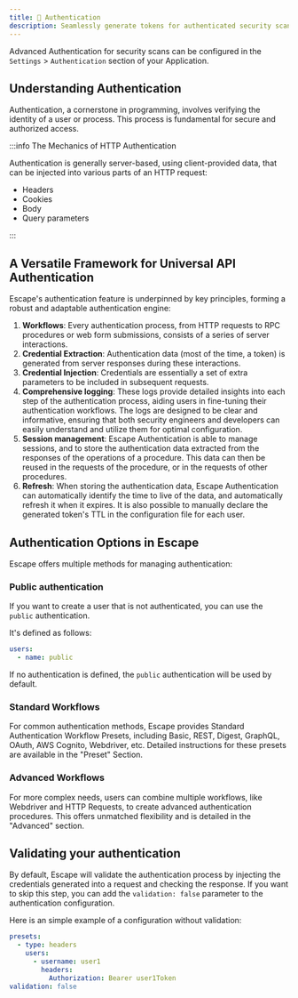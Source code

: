 ```yaml
---
title: 🔐 Authentication
description: Seamlessly generate tokens for authenticated security scans with extensive logging support
---
```


Advanced Authentication for security scans can be configured in the `Settings` > `Authentication` section of your Application.

## Understanding Authentication

Authentication, a cornerstone in programming, involves verifying the identity of a user or process. This process is fundamental for secure and authorized access.

:::info The Mechanics of HTTP Authentication

Authentication is generally server-based, using client-provided data, that can be injected into various parts of an HTTP request:

- Headers
- Cookies
- Body
- Query parameters

:::

## A Versatile Framework for Universal API Authentication

Escape's authentication feature is underpinned by key principles, forming a robust and adaptable authentication engine:

1. **Workflows**: Every authentication process, from HTTP requests to RPC procedures or web form submissions, consists of a series of server interactions.
2. **Credential Extraction**: Authentication data (most of the time, a token) is generated from server responses during these interactions.
3. **Credential Injection**: Credentials are essentially a set of extra parameters to be included in subsequent requests.
4. **Comprehensive logging**: These logs provide detailed insights into each step of the authentication process, aiding users in fine-tuning their authentication workflows. The logs are designed to be clear and informative, ensuring that both security engineers and developers can easily understand and utilize them for optimal configuration.
5. **Session management**: Escape Authentication is able to manage sessions, and to store the authentication data extracted from the responses of the operations of a procedure. This data can then be reused in the requests of the procedure, or in the requests of other procedures.
6. **Refresh**: When storing the authentication data, Escape Authentication can automatically identify the time to live of the data, and automatically refresh it when it expires. It is also possible to manually declare the generated token's TTL in the configuration file for each user.

## Authentication Options in Escape

Escape offers multiple methods for managing authentication:

### Public authentication

If you want to create a user that is not authenticated, you can use the `public` authentication.

It's defined as follows:

```yaml
users:
  - name: public
```

If no authentication is defined, the `public` authentication will be used by default.

### Standard Workflows

For common authentication methods, Escape provides Standard Authentication Workflow Presets, including Basic, REST, Digest, GraphQL, OAuth, AWS Cognito, Webdriver, etc. Detailed instructions for these presets are available in the "Preset" Section.

### Advanced Workflows

For more complex needs, users can combine multiple workflows, like Webdriver and HTTP Requests, to create advanced authentication procedures. This offers unmatched flexibility and is detailed in the "Advanced" section.

## Validating your authentication

By default, Escape will validate the authentication process by injecting the credentials generated into a request and checking the response.
If you want to skip this step, you can add the `validation: false` parameter to the authentication configuration.

Here is an simple example of a configuration without validation:

```yaml
presets:
  - type: headers
    users:
      - username: user1
        headers:
          Authorization: Bearer user1Token
validation: false
```
